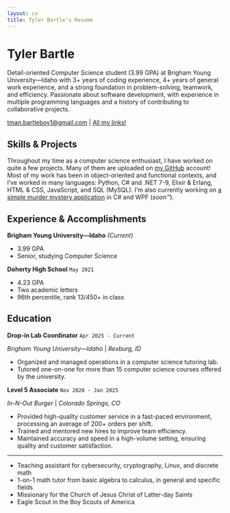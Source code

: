 ```yaml
---
layout: cv
title: Tyler Bartle's Resume
---
```

# Tyler Bartle
Detail-oriented Computer Science student (3.99 GPA) at Brigham Young University—Idaho with 3+ years of coding experience, 4+ years of general work  experience, and a strong foundation in problem-solving, teamwork, and efficiency. Passionate about software development, with experience in multiple programming languages and a history of contributing to collaborative projects.

<div id="webaddress">
<a href="tman.bartleboy1@gmail.com">tman.bartleboy1@gmail.com</a>
| <a href="https://linktr.ee/tman7077">All my links!</a>
</div>

## Skills & Projects

Throughout my time as a computer science enthusiast, I have worked on quite a few projects. Many of them are uploaded on [my GitHub](https://github.com/tman7077) account! Most of my work has been in object-oriented and functional contexts, and I’ve worked in many languages: Python, C# and .NET 7-9, Elixir & Erlang, HTML & CSS, JavaScript, and SQL (MySQL). I’m also currently working on [a simple murder mystery application](https://github.com/tman7077/spaceteam-murder-mystery) in C# and WPF (*soon™*).

## Experience & Accomplishments

**Brigham Young University—Idaho** *(Current)*

- 3.99 GPA
- Senior, studying Computer Science

**Doherty High School** `May 2021`

- 4.23 GPA
- Two academic letters
- 96th percentile, rank 13/450+ in class

## Education

**Drop-in Lab Coordinator** `Apr 2025 - Current`

*Brigham Young University—Idaho* | *Rexburg, ID*

- Organized and managed operations in a computer science tutoring lab.
- Tutored one-on-one for more than 15 computer science courses offered by the university.

**Level 5 Associate** `Nov 2020 - Jan 2025`

*In-N-Out Burger* | *Colorado Springs, CO*  

- Provided high-quality customer service in a fast-paced environment, processing an average of 200+ orders per shift. 
- Trained and mentored new hires to improve team efficiency. 
- Maintained accuracy and speed in a high-volume setting, ensuring quality and customer satisfaction. 

---

- Teaching assistant for cybersecurity, cryptography, Linux, and discrete math 
- 1-on-1 math tutor from basic algebra to calculus, in general and specific fields 
- Missionary for the Church of Jesus Christ of Latter-day Saints 
- Eagle Scout in the Boy Scouts of America

<!-- ### Footer

Last updated: June 2025 -->